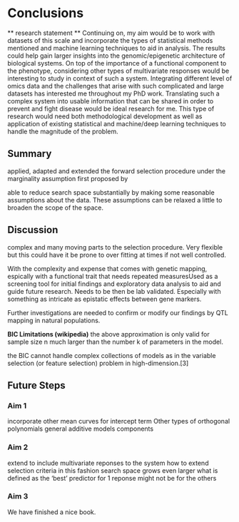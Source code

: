 # Conclusions

** research statement **
Continuing on, my aim would be to work with datasets of this scale and incorporate the types of statistical methods mentioned and machine learning techniques to aid in analysis. The results could help gain larger insights into the genomic/epigenetic architecture of biological systems. On top of the importance of a functional component to the phenotype, considering other types of multivariate responses would be interesting to study in context of such a system. Integrating different level of omics data and the challenges that arise with such complicated and large datasets has interested me throughout my PhD work. Translating such a complex system into usable information that can be shared in order to prevent and fight disease would be ideal research for me. This type of research would need both methodological development as well as application of existing statistical and machine/deep learning techniques to handle the magnitude of the problem.


## Summary

applied, adapted and extended the forward selection procedure under the marginality assumption first proposed by \cite{hao2014interaction}

able to reduce search space substantially by making some reasonable assumptions about the data.  These assumptions can be relaxed a little to broaden the scope of the space.



## Discussion

complex and many moving parts to the selection procedure.  Very flexible but this could have it be prone to over fitting at times if not well controlled.

With the complexity and expense that comes with genetic mapping, espically with a functional trait that needs repeated measuresUsed as a screening tool for initial findings and exploratory data analysis to aid and guide future research.  Needs to be then be lab validated.  Especially with something as intricate as epistatic effects between gene markers.

Further investigations are needed to confirm or modify our findings by QTL mapping in natural populations.


__BIC Limitations (wikipedia)__
the above approximation is only valid for sample size n much larger than the number k of parameters in the model.

the BIC cannot handle complex collections of models as in the variable selection (or feature selection) problem in high-dimension.[3]

## Future Steps

### Aim 1

incorporate other mean curves for intercept term
Other types of orthogonal polynomials
general additive models components

### Aim 2

extend to include multivariate reponses to the system
how to extend selection criteria in this fashion
search space grows even larger
what is defined as the 'best' predictor for 1 reponse might not be for the others

### Aim 3
We have finished a nice book.
